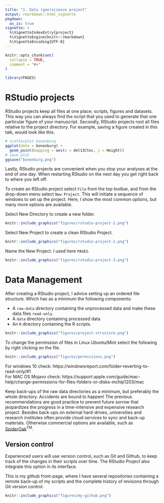 ```yaml
---
title: "1. Data (geo)science project"
output: rmarkdown::html_vignette
pkgdown:
  as_is: true
vignette: >
  %\VignetteIndexEntry{project}
  %\VignetteEngine{knitr::rmarkdown}
  %\VignetteEncoding{UTF-8}
---
```


```r
knitr::opts_chunk$set(
  collapse = TRUE,
  comment = "#>"
)
```

```r
library(PAGES)
```


# RStudio projects

RStudio projects keep all files at one place; scripts, figures and datasets. This way you can always find the script that you used to generate that one particular figure of your manuscript. Secondly, RStudio projects root all files relative to the project directory. For example, saving a figure created in this talk, would look like this.

``` r
# scatterplot bonenburg 
ggplot(data = bonenburg) +
  geom_point(mapping = aes(x = del13Ctoc, y = Height)) 
# save plot  
ggsave("bonenburg.png")
```

Lastly, RStudio projects are convenient when you stop your analyses at the end of one day. When restarting RStudio on the next day you get right back to where you left off.

To create an RStudio project select `File` from the top toolbar, and from the drop-down menu select `New Project`. This will initiate a sequence of windows to set up the project. Here, I show the most common options, but many more options are available.

Select New Directory to create a new folder.


```r
knitr::include_graphics("figures/rstudio-project-1.png")
```


Select New Project to create a clean RStudio Project.


```r
knitr::include_graphics("figures/rstudio-project-2.png")
```


Name the New Project. I used here `PAGES`.


```r
knitr::include_graphics("figures/rstudio-project-3.png")
```


# Data Management

After creating a RStudio project, I advice setting up an ordered file structure. Which has as a minimum the following components:

- A `raw-data` directory containing the unprocessed data and make these data files `read-only`.
- A `data` directory containing processed data.
- An `R` directory containing the R scripts.


```r
knitr::include_graphics("figures/project-structure.png")
```


To change the permission of files in Linux Ubuntu/Mint select the following by right clicking on the file.


```r
knitr::include_graphics("figures/permissions.png")
```


For windows 10 check: https://windowsreport.com/folder-reverting-to-read-only/#1     
For MAC OS Mojavo check: https://support.apple.com/guide/mac-help/change-permissions-for-files-folders-or-disks-mchlp1203/mac

Keep back-ups of the raw data directories as a minimum, but preferably the whole directory. Accidents are bound to happen! The previous recommendations are good practice to prevent future sorrow that jeopardizes the progress in a time-intensive and expensive research project. Besides back-ups on external hard-drives, universities and research institutes often provide cloud services to sync and back-up materials. Otherwise commercial options are available, such as [SpiderOak](https://spideroak.com/one/)^TM^.


## Version control

Experienced users will use version control, such as Git and Github, to keep track of the changes in their scripts over time. The RStudio Project also integrate this option in its interface.

This is my github front-page, where I have several repositories containing a remote back-up of my scripts and the complete history of revisions through Git version control.


```r
knitr::include_graphics("figures/my-github.png")
```


